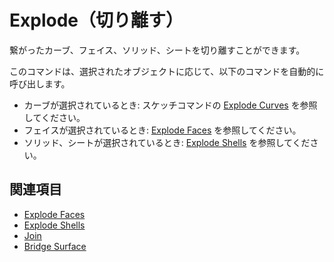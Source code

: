 
# Explode（切り離す）

<Reference shortcut="Alt + J" command="Explode" button="" />

繋がったカーブ、フェイス、ソリッド、シートを切り離すことができます。

このコマンドは、選択されたオブジェクトに応じて、以下のコマンドを自動的に呼び出します。
- カーブが選択されているとき: スケッチコマンドの [Explode Curves](#explode-curve) を参照してください。
- フェイスが選択されているとき: [Explode Faces](./explode-faces) を参照してください。
- ソリッド、シートが選択されているとき: [Explode Shells](./explode-shells) を参照してください。

## 関連項目
- [Explode Faces](./explode-faces)
- [Explode Shells](./explode-shells)
- [Join](./join)
- [Bridge Surface](./bridge-surface)












